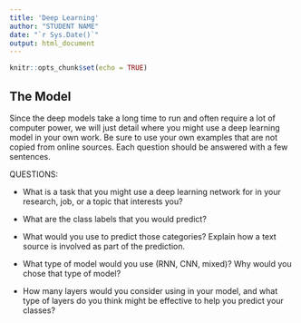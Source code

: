 ```yaml
---
title: 'Deep Learning'
author: "STUDENT NAME"
date: "`r Sys.Date()`"
output: html_document
---
```


```r
knitr::opts_chunk$set(echo = TRUE)
```

## The Model

Since the deep models take a long time to run and often require a lot of computer power, we will just detail where you might use a deep learning model in your own work. Be sure to use your own examples that are not copied from online sources. Each question should be answered with a few sentences. 

QUESTIONS:

- What is a task that you might use a deep learning network for in your research, job, or a topic that interests you?

- What are the class labels that you would predict? 

- What would you use to predict those categories? Explain how a text source is involved as part of the prediction. 

- What type of model would you use (RNN, CNN, mixed)? Why would you chose that type of model? 

- How many layers would you consider using in your model, and what type of layers do you think might be effective to help you predict your classes? 
  


